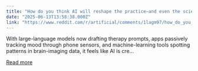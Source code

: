 ```yaml
---
title: "How do you think AI will reshape the practice—and even the science—of psychology over the next decade?"
date: "2025-06-13T13:58:38.000Z"
link: "https://www.reddit.com/r/artificial/comments/1lagm97/how_do_you_think_ai_will_reshape_the_practiceand/"
---
```


With large-language models now drafting therapy prompts, apps passively tracking mood through phone sensors, and machine-learning tools spotting patterns in brain-imaging data, it feels like AI is cre...

[Read more](https://www.reddit.com/r/artificial/comments/1lagm97/how_do_you_think_ai_will_reshape_the_practiceand/)
